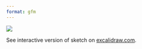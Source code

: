 ```yaml
---
format: gfm
---
```


![](images/paste-1.png)

See interactive version of sketch on [excalidraw.com](https://excalidraw.com/#room=9527d5d54ced9a17a184,gT7OFTkE2G3y5hYMRxZWUw).